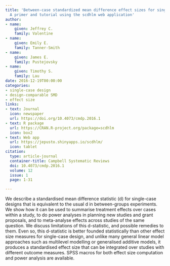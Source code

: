 ```yaml
---
title: 'Between-case standardized mean difference effect sizes for single-case designs:
  A primer and tutorial using the scdhlm web application'
author:
- name:
    given: Jeffrey C.
    family: Valentine
- name:
    given: Emily E.
    family: Tanner-Smith
- name:
    given: James E.
    family: Pustejovsky
- name:
    given: Timothy S.
    family: Lau
date: 2016-12-19T00:00:00
categories:
- single-case design
- design-comparable SMD
- effect size
links:
- text: Journal
  icon: newspaper
  url: https://doi.org/10.4073/cmdp.2016.1
- text: R package
  url: https://CRAN.R-project.org/package=scdhlm
  icon: box2
- text: Web app
  url: https://jepusto.shinyapps.io/scdhlm/
  icon: tablet
citation:
  type: article-journal
  container-title: Campbell Systematic Reviews
  doi: 10.4073/cmdp.2016.1
  volume: 12
  issue: 1
  page: 1-31

---
```


We describe a standardised mean difference statistic (d) for single-case designs that is equivalent to the usual d in between-groups experiments. We show how it can be used to summarise treatment effects over cases within a study, to do power analyses in planning new studies and grant proposals, and to meta-analyse effects across studies of the same question. We discuss limitations of this d-statistic, and possible remedies to them. Even so, this d-statistic is better founded statistically than other effect size measures for single-case design, and unlike many general linear model approaches such as multilevel modelling or generalised additive models, it produces a standardised effect size that can be integrated over studies with different outcome measures. SPSS macros for both effect size computation and power analysis are available.


